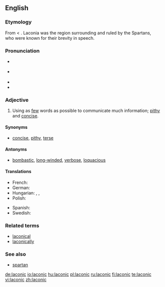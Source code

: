 {{was wotd|2007|March|31}}

{{wikipedia|Laconic phrase}}

==English==

===Etymology===
From {{L.}} {{term|Laconicus|Lacōnicus|Spartan}} < {{AGr.}} {{term|sc=polytonic|Λακωνικός|tr=Lakōnikos||Laconian}}. Laconia was the region surrounding and ruled by the Spartans, who were known for their brevity in speech.

===Pronunciation===
*{{a|RP}} {{IPA|/ləˈkɒnɪk/}}
*{{a|US}} {{IPA|/ləˈkɑːnɪk/}}
*{{audio|en-us-laconic.ogg|Audio (US)}}
*{{rhymes|ɒnɪk}}

===Adjective===
{{en-adj}}

# Using as [[few]] words as possible to communicate much information; [[pithy]] and [[concise]].

====Synonyms====
* [[concise]], [[pithy]], [[terse]]

====Antonyms====
* [[bombastic]], [[long-winded]], [[verbose]], [[loquacious]]

====Translations====
{{trans-top|using as few words as possible to communicate much information}}
* French: {{t+|fr|laconique}}
* German: {{t+|de|lakonisch}}
* Hungarian: {{t|hu|lakonikus}}, {{t|hu|szűkszavú}}, {{t|hu|szófukar}}
* Polish: {{t-|pl|lakoniczny|m}}
{{trans-mid}}
* Spanish: {{t+|es|lacónico|m}}
* Swedish: {{t+|sv|lakonisk}}
{{trans-bottom}}

===Related terms===
*[[laconical]]
*[[laconically]]

===See also===
*[[spartan]]

[[de:laconic]]
[[io:laconic]]
[[hu:laconic]]
[[pl:laconic]]
[[ru:laconic]]
[[fi:laconic]]
[[te:laconic]]
[[vi:laconic]]
[[zh:laconic]]